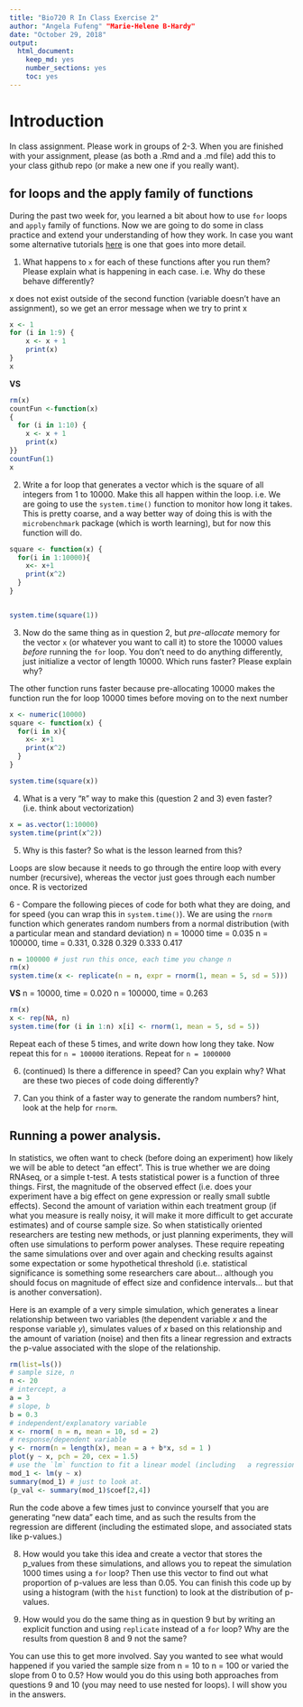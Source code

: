 ```yaml
---
title: "Bio720 R In Class Exercise 2"
author: "Angela Fufeng" "Marie-Helene B-Hardy"
date: "October 29, 2018"
output: 
  html_document: 
    keep_md: yes
    number_sections: yes
    toc: yes
---
```

# Introduction

In class assignment. Please work in groups of 2-3. When you are finished with your assignment, please (as both a .Rmd and a .md file) add this to your class github repo (or make a new one if you really want). 

## for loops and the apply family of functions
During the past two week for, you learned a bit about how to use `for` loops and `apply` family of functions. Now we are going to do some in class practice and extend your understanding of how they work. In case you want some alternative tutorials [here](https://www.datacamp.com/community/tutorials/tutorial-on-loops-in-r#gs.FgFVHlY) is one that goes into more detail.

1. What happens to `x` for each of these functions after you run them? Please explain what is happening in each case. i.e. Why do these behave differently?

x does not exist outside of the second function (variable doesn't have an assignment), so we get an error message when we try to print x 

```r
x <- 1
for (i in 1:9) {
    x <- x + 1
    print(x)
}
x
```

**VS**

```r
rm(x)
countFun <-function(x)
{
  for (i in 1:10) {
    x <- x + 1
    print(x)
}}
countFun(1)
x
```


2. Write a for loop that generates a vector which is the square of all integers from 1 to 10000. Make this all happen within the loop. i.e. We are going to use the `system.time()` function to monitor how long it takes. This is pretty coarse, and a way better way of doing this is with the `microbenchmark` package (which is worth learning), but for now this function will do.

```r
square <- function(x) {
  for(i in 1:10000){
    x<- x+1
    print(x^2)
  }
}


system.time(square(1))
```



3.  Now do the same thing as in question 2, but *pre-allocate* memory for the vector `x` (or whatever you want to call it) to store the 10000 values *before* running the `for` loop. You don't need to do anything differently, just initialize a vector of length 10000. Which runs faster? Please explain why?

The other function runs faster because pre-allocating 10000 makes the function run the for loop 10000 times before moving on to the next number

```r
x <- numeric(10000)
square <- function(x) {
  for(i in x){
    x<- x+1
    print(x^2)
  }
}

system.time(square(x))
```


4. What is a very "`R`" way to make this (question 2 and 3) even faster? (i.e. think about vectorization)

```r
x = as.vector(1:10000)
system.time(print(x^2))


```


5. Why is this faster? So what is the lesson learned from this?

Loops are slow because it needs to go through the entire loop with every number (recursive), whereas the vector just goes through each number once. R is vectorized

6 - Compare the following pieces of code for both what they are doing, and for speed (you can wrap this in `system.time()`). We are using the `rnorm` function which generates random numbers from a normal distribution (with a particular mean and standard deviation)
n = 10000 time = 0.035
n = 100000, time = 0.331, 0.328  0.329 0.333 0.417 

```r
n = 100000 # just run this once, each time you change n
rm(x)
system.time(x <- replicate(n = n, expr = rnorm(1, mean = 5, sd = 5)))
```

**VS**
n = 10000, time = 0.020
n = 100000, time = 0.263 
```r
rm(x)
x <- rep(NA, n)
system.time(for (i in 1:n) x[i] <- rnorm(1, mean = 5, sd = 5))
```

Repeat each of these 5 times, and write down how long they take. Now repeat this for `n = 100000` iterations. Repeat for `n = 1000000`

6. (continued) Is there a difference in speed? Can you explain why? What are these two pieces of code doing differently?


7. Can you think of a faster way to generate the random numbers? hint, look at the help for `rnorm`.

## Running a power analysis.

In statistics, we often want to check (before doing an experiment) how likely we will be able to detect "an effect". This is true whether we are doing RNAseq, or a simple t-test. A tests statistical power is a function of three things. First, the magnitude of the observed effect (i.e. does your experiment have a big effect on gene expression or really small subtle effects). Second the amount of variation within each treatment group (if what you measure is really noisy, it will make it more difficult to get accurate estimates) and of course sample size. So when statistically oriented researchers are testing new methods, or just planning experiments, they will often use simulations to perform power analyses.  These require repeating the same simulations over and over again and checking results against some expectation or some hypothetical threshold (i.e. statistical significance is something some researchers care about... although you should focus on magnitude of effect size and confidence intervals... but that is another conversation).

Here is an example of a very simple simulation, which generates a linear relationship between two variables (the dependent variable *x* and the response variable *y*), simulates values of *x* based on this relationship and the amount of variation (noise) and then fits a linear regression and extracts the p-value associated with the slope of the relationship.

```r
rm(list=ls())
# sample size, n
n <- 20
# intercept, a
a = 3
# slope, b
b = 0.3
# independent/explanatory variable
x <- rnorm( n = n, mean = 10, sd = 2)
# response/dependent variable
y <- rnorm(n = length(x), mean = a + b*x, sd = 1 )
plot(y ~ x, pch = 20, cex = 1.5)
# use the `lm` function to fit a linear model (including   a regression like here)
mod_1 <- lm(y ~ x)
summary(mod_1) # just to look at.
(p_val <- summary(mod_1)$coef[2,4])
```

Run the code above a few times just to convince yourself that you are generating "new data" each time, and as such the results from the regression are different (including the estimated slope, and associated stats like p-values.)

8. How would you take this idea and create a vector that stores the p_values from these simulations, and allows you to repeat the simulation 1000 times using a `for` loop? Then use this vector to find out what proportion of p-values are less than 0.05. You can finish this code up by using a histogram (with the `hist` function) to look at the distribution of p-values.


9. How would you do the same thing as in question 9 but by writing an explicit function and using `replicate` instead of a `for` loop? Why are the results from question 8 and 9 not the same?


You can use this to get more involved. Say you wanted to see what would happened if you varied the sample size from n = 10 to n = 100 or varied the slope from 0 to 0.5? How would you do this using both approaches from questions 9 and 10 (you may need to use nested for loops). I will show you in the answers.